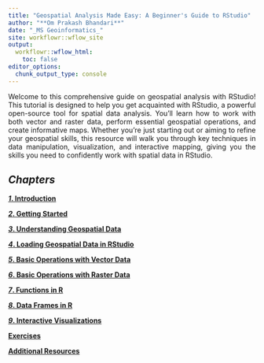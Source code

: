 ```yaml
---
title: "Geospatial Analysis Made Easy: A Beginner's Guide to RStudio"
author: "**Om Prakash Bhandari**"
date: "_MS Geoinformatics_"
site: workflowr::wflow_site
output:
  workflowr::wflow_html:
    toc: false
editor_options:
  chunk_output_type: console
---
```


<style> p { text-align: justify; } </style>

Welcome to this comprehensive guide on geospatial analysis with RStudio! This tutorial is designed to help you get acquainted with RStudio, a powerful open-source tool for spatial data analysis. You'll learn how to work with both vector and raster data, perform essential geospatial operations, and create informative maps. Whether you’re just starting out or aiming to refine your geospatial skills, this resource will walk you through key techniques in data manipulation, visualization, and interactive mapping, giving you the skills you need to confidently work with spatial data in RStudio.

## **_Chapters_**

[**_1_. Introduction**](Introduction.html)

[**_2_. Getting Started**](Getting_Started.html)

[**_3_. Understanding Geospatial Data**](Understanding_Geospatial_Data.html)

[**_4_. Loading Geospatial Data in RStudio**](Loading_Geospatial_Data_in_RStudio.html)

[**_5_. Basic Operations with Vector Data**](Basic_Operations_with_Vector_Data.html)

[**_6_. Basic Operations with Raster Data**](Basic_Operations_with_Raster_Data.html)

[**_7_. Functions in R**](Functions.html)

[**_8_. Data Frames in R**](Data_Frames.html)

[**_9_. Interactive Visualizations**](Interactive_Maps.html)

[**Exercises**](Exercises.html)

[**Additional Resources**](Additional_Resources.html)
